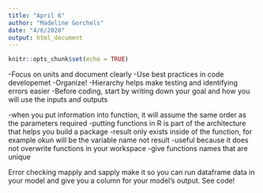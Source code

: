 ```yaml
---
title: "April 6"
author: "Madeline Gorchels"
date: "4/6/2020"
output: html_document
---
```


```r
knitr::opts_chunk$set(echo = TRUE)
```

-Focus on units and document clearly
-Use best practices in code developemet
  -Organize!
  -Hierarchy helps make testing and identifying errors easier
  -Before coding, start by writing down your goal and how you will use the inputs and outputs 

-when you put information into function, it will assume the same order as the parameters required 
-putting functions in R is part of the architecture that helps you build a package 
-result only exists inside of the function, for example okun will be the variable name not result 
  -useful because it does not overwrite functions in your workspace
-give functions names that are unique

Error checking
mapply and sapply make it so you can run dataframe data in your model and give you a column for your model's output. See code! 
